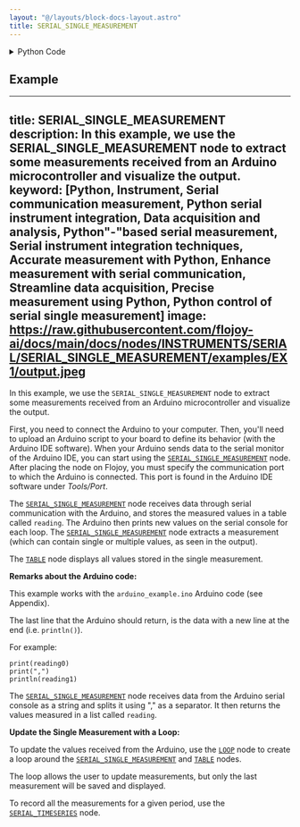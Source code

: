 ```yaml
---
layout: "@/layouts/block-docs-layout.astro"
title: SERIAL_SINGLE_MEASUREMENT
---
```



<PythonDocsDisplay docstring={docstring} />

<details>
<summary>Python Code</summary>

```python
from typing import Optional

import numpy as np
import serial
from flojoy import OrderedPair, SerialDevice, flojoy


@flojoy(deps={"pyserial": "3.5"})
def SERIAL_SINGLE_MEASUREMENT(
    device: SerialDevice,
    default: Optional[OrderedPair] = None,
    baudrate: int = 9600,
) -> OrderedPair:
    """The SERIAL_SINGLE_MEASUREMENT node takes a single reading of data from an Arduino or a similar serial device.

    Parameters
    ----------
    baudrate : int
        Baud rate for the serial communication.
    comport : string
        Defines the communication port on which the serial device is connected.

    Returns
    -------
    OrderedPair
        the y axis contains the reading
    """

    set = serial.Serial(device.port, timeout=1, baudrate=baudrate)
    s = ""
    while s == "":
        s = set.readline().decode()

    reading = s[:-2].split(",")
    reading = np.array(reading)  # Create an array
    reading = reading.astype("float64")  # Convert the array to float
    x = np.arange(0, reading.size)  # Create a second array

    return OrderedPair(x=x, y=reading)

```

[Find this Flojoy Block on GitHub](https://github.com/flojoy-ai/blocks/blob/main/blocks/IO/PROTOCOLS/SERIAL/SERIAL_SINGLE_MEASUREMENT/SERIAL_SINGLE_MEASUREMENT.py)

</details>

## Example

<GetHelpWidget />

<AppDisplay app={app} blockName="SERIAL_SINGLE_MEASUREMENT" client:visible />

---
title: SERIAL_SINGLE_MEASUREMENT
description:  In this example, we use the SERIAL_SINGLE_MEASUREMENT node to extract some measurements received from an Arduino microcontroller and visualize the output.
keyword: [Python, Instrument, Serial communication measurement, Python serial instrument integration, Data acquisition and analysis, Python"-"based serial measurement, Serial instrument integration techniques, Accurate measurement with Python, Enhance measurement with serial communication, Streamline data acquisition, Precise measurement using Python, Python control of serial single measurement]
image: https://raw.githubusercontent.com/flojoy-ai/docs/main/docs/nodes/INSTRUMENTS/SERIAL/SERIAL_SINGLE_MEASUREMENT/examples/EX1/output.jpeg
---

In this example, we use the `SERIAL_SINGLE_MEASUREMENT` node to extract some measurements
received from an Arduino microcontroller and visualize the output.

First, you need to connect the Arduino to your computer. Then, you'll need to upload an Arduino script to your board to define its behavior (with the Arduino IDE software). When your Arduino sends data to the serial monitor of the Arduino IDE, you can start using the [`SERIAL_SINGLE_MEASUREMENT`](https://github.com/flojoy-io/nodes/blob/main/INSTRUMENTS/SERIAL/SERIAL_SINGLE_MEASUREMENT/SERIAL_SINGLE_MEASUREMENT.py) node. After placing the node on Flojoy, you must specify the communication port to which the Arduino is connected. This port is found in the Arduino IDE software under _Tools/Port_.

The [`SERIAL_SINGLE_MEASUREMENT`](https://github.com/flojoy-io/nodes/blob/main/INSTRUMENTS/SERIAL/SERIAL_SINGLE_MEASUREMENT/SERIAL_SINGLE_MEASUREMENT.py) node receives data through serial communication with the Arduino, and stores the measured values in a table called `reading`. The Arduino then prints new values on the serial console for each loop. The [`SERIAL_SINGLE_MEASUREMENT`](https://github.com/flojoy-io/nodes/blob/main/INSTRUMENTS/SERIAL/SERIAL_SINGLE_MEASUREMENT/SERIAL_SINGLE_MEASUREMENT.py) node extracts a measurement (which can contain single or multiple values, as seen in the output).

The [`TABLE`](https://github.com/flojoy-io/nodes/blob/main/VISUALIZERS/PLOTLY/TABLE/TABLE.py) node displays all values stored in the single measurement.

**Remarks about the Arduino code:**

This example works with the `arduino_example.ino` Arduino code (see Appendix). 

The last line that the Arduino should return, is the data with a new line at the end (i.e. `println()`).

For example:

    print(reading0)
    print(",")
    println(reading1)

The [`SERIAL_SINGLE_MEASUREMENT`](https://github.com/flojoy-io/nodes/blob/main/INSTRUMENTS/SERIAL/SERIAL_SINGLE_MEASUREMENT/SERIAL_SINGLE_MEASUREMENT.py) node receives data from the Arduino serial console as a string and splits it using "," as a separator. It then returns the values measured in a list called `reading`.

**Update the Single Measurement with a Loop:**

To update the values received from the Arduino, use the [`LOOP`](https://github.com/flojoy-io/nodes/blob/main/LOGIC_GATES/LOOPS/LOOP/LOOP.py) node to create a loop around the [`SERIAL_SINGLE_MEASUREMENT`](https://github.com/flojoy-io/nodes/blob/main/INSTRUMENTS/SERIAL/SERIAL_SINGLE_MEASUREMENT/SERIAL_SINGLE_MEASUREMENT.py) and [`TABLE`](https://github.com/flojoy-io/nodes/blob/main/VISUALIZERS/PLOTLY/TABLE/TABLE.py) nodes.

The loop allows the user to update measurements, but only the last measurement will be saved and displayed.

To record all the measurements for a given period, use the [`SERIAL_TIMESERIES`](https://github.com/flojoy-io/nodes/blob/main/INSTRUMENTS/SERIAL/SERIAL_TIMESERIES/SERIAL_TIMESERIES.py) node.


